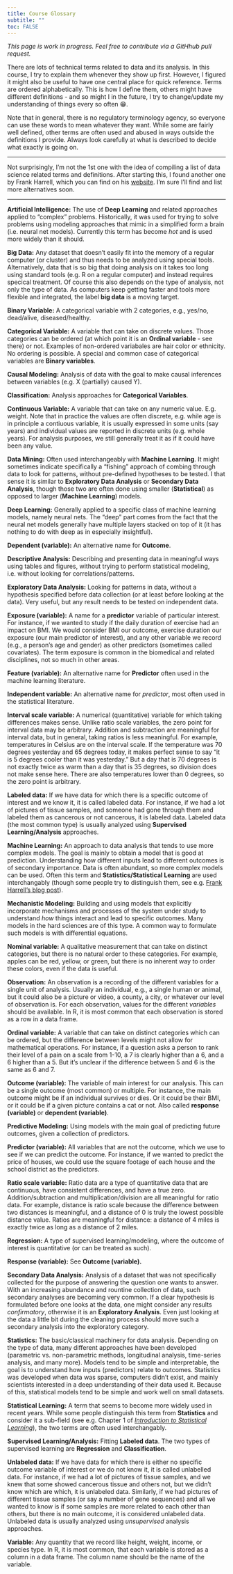 ```yaml
---
title: Course Glossary
subtitle: ""
toc: FALSE
---
```




_This page is work in progress. Feel free to contribute via a GitHhub pull request._


There are lots of technical terms related to data and its analysis. In this course, I try to explain them whenever they show up first. However, I figured it might also be useful to have one central place for quick reference. Terms are ordered alphabetically. This is how I define them, others might have different definitions - and so might I in the future, I try to change/update my understanding of things every so often 😁.

Note that in general, there is no regulatory terminology agency, so everyone can use these words to mean whatever they want. While some are fairly well defined, other terms are often used and abused in ways outside the definitions I provide. Always look carefully at what is described to decide what exactly is going on.

--- 

Not surprisingly, I'm not the 1st one with the idea of compiling a list of data science related terms and definitions. After starting this, I found another one by Frank Harrell, which you can find on his [website](https://hbiostat.org/glossary/). I'm sure I'll find and list more alternatives soon.


--- 


**Artificial Intelligence:** The use of **Deep Learning** and related approaches applied to "complex" problems. Historically, it was used for trying to solve problems using modeling approaches that mimic in a simplified form a brain (i.e. neural net models). Currently this term has become _hot_ and is used more widely than it should. 

**Big Data:** Any dataset that doesn't easily fit into the memory of a regular computer (or cluster) and thus needs to be analyzed using special tools. Alternatively, data that is so big that doing analysis on it takes too long using standard tools (e.g. R on a regular computer) and instead requires specical treatment. Of course this also depends on the type of analysis, not only the type of data. As computers keep getting faster and tools more flexible and integrated, the label **big data** is a moving target.

**Binary Variable:** A categorical variable with 2 categories, e.g., yes/no, dead/alive, diseased/healthy. 

**Categorical Variable:** A variable that can take on discrete values. Those categories can be ordered (at which point it is an **Ordinal variable** - see there) or not. Examples of non-ordered variabales are hair color or ethnicity. No ordering is possible. A special and common case of categorical variables are **Binary variables**.

**Causal Modeling:** Analysis of data with the goal to make causal inferences between variables (e.g. X (partially) caused Y).

**Classification:** Analysis approaches for **Categorical Variables**.

**Continuous Variable:** A variable that can take on any numeric value. E.g. weight. Note that in practice the values are often discrete, e.g. while age is in principle a contiuous variable, it is usually expressed in some units (say years) and individual values are reported in discrete units (e.g. whole years). For analysis purposes, we still generally treat it as if it could have been any value.

**Data Mining:** Often used interchangeably with **Machine Learning**. It might sometimes indicate specifically a "fishing" approach of combing through data to look for patterns, without pre-defined hypotheses to be tested. I that sense it is similar to **Exploratory Data Analysis** or **Secondary Data Analysis**, though those two are often done using smaller (**Statistical**) as opposed to larger (**Machine Learning**) models. 

**Deep Learning:** Generally applied to a specific class of machine learning models, namely neural nets. The "deep" part comes from the fact that the neural net models generally have multiple layers stacked on top of it (it has nothing to do with deep as in especially insightful).

**Dependent (variable):** An alternative name for **Outcome**.

**Descriptive Analysis:** Describing and presenting data in meaningful ways using tables and figures, without trying to perform statistical modeling, i.e. without looking for correlations/patterns.

**Exploratory Data Analysis:** Looking for patterns in data, without a hypothesis specified before data collection (or at least before looking at the data). Very useful, but any result needs to be tested on independent data.

**Exposure (variable):** A name for a **predictor** variable of particular interest. For instance, if we wanted to study if the daily duration of exercise had an impact on BMI. We would consider BMI our outcome, exercise duration our exposure (our main predictor of interest), and any other variable we record (e.g., a person's age and gender) as other predictors (sometimes called covariates). The term exposure is common in the biomedical and related disciplines, not so much in other areas.

**Feature (variable):** An alternative name for **Predictor** often used in the machine learning literature. 

**Independent variable:** An alternative name for _predictor_, most often used in the statistical literature.

**Interval scale variable:** A numerical (quantitative) variable for which taking differences makes sense. Unlike ratio scale variables, the zero point for interval data may be arbitrary. Addition and subtraction are meaningful for interval data, but in general, taking ratios is less meaningful. For example, temperatures in Celsius are on the interval scale. If the temperature was 70 degrees yesterday and 65 degrees today, it makes perfect sense to say "it is 5 degrees cooler than it was yesterday." But a day that is 70 degrees is not exactly twice as warm than a day that is 35 degrees, so division does not make sense here. There are also temperatures lower than 0 degrees, so the zero point is arbitrary.

**Labeled data:** If we have data for which there is a specific outcome of interest and we know it, it is called labeled data. For instance, if we had a lot of pictures of tissue samples, and someone had gone through them and labeled them as cancerous or not cancerous, it is labeled data. Labeled data (the most common type) is usually analyzed using **Supervised Learning/Analysis** approaches.

**Machine Learning:** An approach to data analysis that tends to use more complex models. The goal is mainly to obtain a model that is good at prediction. Understanding how different inputs lead to different outcomes is of secondary importance. Data is often abundant, so more complex models can be used. Often this term and **Statistics/Statistical Learning** are used interchangably (though some people try to distinguish them, see e.g. [Frank Harrell's blog post](https://www.fharrell.com/post/stat-ml/)).

**Mechanistic Modeling:** Building and using models that explicitly incorporate mechanisms and processes of the system under study to understand _how_ things interact and lead to specific outcomes. Many models in the hard sciences are of this type. A common way to formulate such models is with differential equations.

**Nominal variable:** A qualitative measurement that can take on distinct categories, but there is no natural order to these categories. For example, apples can be red, yellow, or green, but there is no inherent way to order these colors, even if the data is useful.

**Observation:** An observation is a recording of the different variables for a single unit of analysis. Usually an individual, e.g., a single human or animal, but it could also be a picture or video, a county, a city, or whatever our level of observation is. For each observation, values for the different _variables_ should be available. In R, it is most common that each observation is stored as a row in a data frame.

**Ordinal variable:** A variable that can take on distinct categories which can be ordered, but the difference between levels might not allow for mathematical operations. For instance, if a question asks a person to rank their level of a pain on a scale from 1-10, a 7 is clearly higher than a 6, and a 6 higher than a 5. But it's unclear if the difference between 5 and 6 is the same as 6 and 7. 

**Outcome (variable):** The variable of main interest for our analysis. This can be a single outcome (most common) or multiple. For instance, the main outcome might be if an individual survives or dies. Or it could be their BMI, or it could be if a given picture contains a cat or not. Also called **response (variable)** or **dependent (variable)**.

**Predictive Modeling:** Using models with the main goal of predicting future outcomes, given a collection of predictors.

**Predictor (variable):** All variables that are not the outcome, which we use to see if we can predict the outcome. For instance, if we wanted to predict the price of houses, we could use the square footage of each house and the school district as the predictors.

**Ratio scale variable:** Ratio data are a type of quantitative data that are continuous, have consistent differences, and have a true zero. Addition/subtraction and multiplication/division are all meaningful for ratio data. For example, distance is ratio scale because the difference between two distances is meaningful, and a distance of 0 is truly the lowest possible distance value. Ratios are meaningful for distance: a distance of 4 miles is exactly twice as long as a distance of 2 miles.

**Regression:** A type of supervised learning/modeling, where the outcome of interest is quantitative (or can be treated as such).

**Response (variable):** See **Outcome (variable).**

**Secondary Data Analysis:** Analysis of a dataset that was not specifically collected for the purpose of answering the question one wants to answer. With an increasing abundance and rountine collection of data, such secondary analyses are becoming very common. If a clear hypothesis is formulated before one looks at the data, one might consider any results _confirmatory_, otherwise it is an **Exploratory Analysis**. Even just looking at the data a little bit during the cleaning process should move such a secondary analysis into the exploratory category. 

**Statistics:** The basic/classical machinery for data analysis. Depending on the type of data, many different approaches have been developed (parametric vs. non-parametric methods, longitudinal analysis, time-series analysis, and many more). Models tend to be simple and interpretable, the goal is to understand how inputs (predictors) relate to outcomes. Statistics was developed when data was sparse, computers didn't exist, and mainly scientists interested in a deep understanding of their data used it. Because of this, statistical models tend to be simple and work well on small datasets. 

**Statistical Learning:** A term that seems to become more widely used in recent years. While some people distinguish this term from **Statistics** and consider it a sub-field (see e.g. Chapter 1 of [_Introduction to Statistical Learning_ ](https://statlearning.com/)), the two terms are often used interchangably.

**Supervised Learning/Analysis:** Fitting **Labeled data**. The two types of supervised learning are **Regression** and **Classification**.

**Unlabeled data:** If we have data for which there is either no specific outcome variable of interest or we do not know it, it is called unlabelled data. For instance, if we had a lot of pictures of tissue samples, and we knew that some showed cancerous tissue and others not, but we didn't know which are which, it is unlabeled data. Similarly, if we had pictures of different tissue samples (or say a number of gene sequences) and all we wanted to know is if some samples are more related to each other than others, but there is no main outcome, it is considered unlabeled data. Unlabeled data is usually analyzed using _unsupervised_ analysis approaches.

**Variable:** Any quantity that we record like height, weight, income, or species type. In R, it is most common, that each variable is stored as a column in a data frame. The column name should be the name of the variable. 







